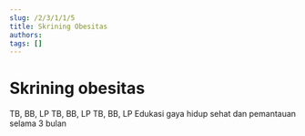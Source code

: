 ```yaml
---
slug: /2/3/1/1/5
title: Skrining Obesitas
authors: 
tags: []
---
```



# Skrining obesitas

<Tabs>
<TabItem value='puskesmas' label='Puskesmas'>
TB, BB, LP
</TabItem>
<TabItem value='pustu' label='Pustu'>
TB, BB, LP
</TabItem>
<TabItem value='posyandu' label='Posyandu'>
TB, BB, LP
</TabItem>
<TabItem value='rumah' label='Kunjungan Rumah'>
Edukasi gaya hidup sehat dan pemantauan selama 3 bulan
</TabItem>
</Tabs>
